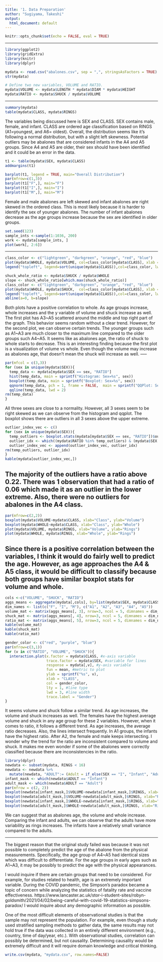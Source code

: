 ```yaml
---
title: '1. Data Preparation'
author: "Sugiyama, Takeshi"
output:
  html_document: default
---
```


```r
knitr::opts_chunk$set(echo = FALSE, eval = TRUE)

```

-----

```r
library(ggplot2)
library(gridExtra)
library(knitr)
library(dplyr)

mydata <- read.csv("abalones.csv", sep = ",", stringsAsFactors = TRUE)
str(mydata)

# Define two new variables, VOLUME and RATIO. 
mydata$VOLUME <- mydata$LENGTH * mydata$DIAM * mydata$HEIGHT
mydata$RATIO <- mydata$SHUCK / mydata$VOLUME

```

-----

```r
summary(mydata)
table(mydata$CLASS, mydata$RINGS)

```

The variables being discussed here is SEX and CLASS. SEX contains male, female, and infant. CLASS are ordered age classification based on RINGS (A1=youngest, and A6= oldest). Overall, the distribution seems like it's following a normal distribution, but with a slight left skewness.
Potential outliers may be abalones that are considered infants in the A4 and A5 groups. Since A4 and A5 are older, their sex should have been identified and it could be an error in the data.

```r
t1 <- table(mydata$SEX, mydata$CLASS)
addmargins(t1)

barplot(t1, legend = TRUE, main="Overall Distribution")
par(mfrow=c(1,3))
barplot(t1["F",], main="F")
barplot(t1["I",], main="I")
barplot(t1["M",], main="M")

```

Female and male abalones are left skewed and infant abalones are right skewed in the ordered class. This is most likely because it is harder to identify the sex of younger abalones. The number of infant abalones decrease as the age groups increase because the sex are identified in older groups. 

```r
set.seed(123)
sample_ints <-sample(1:1036, 200)
work <- mydata[sample_ints, ]
plot(work[, 2:6])

```

-----

```r
class_color <- c("lightgreen", "darkgreen", "orange", "red", "blue")
plot(mydata$WHOLE, mydata$VOLUME, col=class_color[mydata$CLASS], xlab = "Whole", ylab="Volume")
legend("topleft", legend=sort(unique(mydata$CLASS)),col=class_color, lwd=1, bty="o")
```


```r
shuck_whole_ratio <- mydata$SHUCK / mydata$WHOLE
slope <- shuck_whole_ratio[which.max(shuck_whole_ratio)]
class_color <- c("lightgreen", "darkgreen", "orange", "red", "blue")
plot(mydata$WHOLE, mydata$SHUCK,  col=class_color[mydata$CLASS], xlab = "Whole", ylab="Shuck")
legend("topleft", legend=sort(unique(mydata$CLASS)),col=class_color, lwd=1, bty="o")
abline(a=0, b=slope)

```

Both plots have a positive correlation to whole. As age groups increase, whole increases and the y variable of volume and shuck increase as well. 
The first plot has A3~A5 scattered around the middle and top right part of the graph. This behavior seems random without a clear trend.
However, for the second plot, we can observe certain trends. The younger groups such as A1~A3 are much closer to the maximum line compared to the older groups such A4~A5. It seems like as abalones age, the ratio of shuck to whole starts to decrease. This is an interesting finding because the first plot is a visualization of volume vs whole. Even though the volume may increase as abalones age, that doesn't mean the shuck will increase as well. 
-----

```r
par(mfcol = c(3,3))
for (sex in unique(mydata$SEX)){
  temp_data <- mydata[mydata$SEX == sex, "RATIO"]
  hist(temp_data, main = sprintf("Histogram: Sex=%s", sex))
  boxplot(temp_data, main = sprintf("Boxplot: Sex=%s", sex))
  qqnorm(temp_data, pch = 1, frame = FALSE,  main = sprintf("QQPlot: Sex=%s", sex))
  qqline(temp_data, lwd = 2)
rm(temp_data)
}
```

All three sexes are close to a normality. However, all 3 sexes seem to be right skewed as we can observe from the histogram and qqplot. The boxplot shows there are outliers in all 3 sexes above the upper extreme. 

```r
outlier_index_vec <- c()
for (sex in unique(mydata$SEX)){
  temp_outliers <- boxplot.stats(mydata[mydata$SEX == sex, "RATIO"])$out
  outlier_idx <- which((mydata$RATIO %in% temp_outliers) & (mydata$SEX == sex))
  outlier_index_vec <- append(outlier_index_vec, outlier_idx)
rm(temp_outliers, outlier_idx)
}
kable(mydata[outlier_index_vec,])
```

The majority of the outliers have a ratio above 0.22. There was 1 observation that had a ratio of 0.06 which made it as an outlier in the lower extreme. Also, there were no outliers for abalones in the A4 class. 
-----

```r
par(mfrow=c(2,2))
boxplot(mydata$VOLUME~mydata$CLASS, xlab="Class", ylab="Volume")
boxplot(mydata$WHOLE~mydata$CLASS, xlab="Class", ylab="Whole")
plot(mydata$VOLUME, mydata$RINGS, xlab="Volume", ylab="Rings")
plot(mydata$WHOLE, mydata$RINGS, xlab="Whole", ylab="Rings")
```

Since there is a positive correlation between the variables, I think it would do fairly well to predict the age. However, as age approaches the A4 & A5 class, it would be difficult to classify because both groups have similar boxplot stats for volume and whole.
-----

```r
cols <-c("VOLUME", "SHUCK", "RATIO")
aggs_means <- aggregate(mydata[,cols], by=list(mydata$SEX, mydata$CLASS), FUN=mean)
dim_names <- list(c("F", "I", "M"), c("A1", "A2", "A3", "A4", "A5"))
volume_mat <- matrix(aggs_means[, 3], nrow=3, ncol = 5, dimnames = dim_names)
shuck_mat <- matrix(aggs_means[, 4], nrow=3, ncol = 5, dimnames = dim_names)
ratio_mat <- matrix(aggs_means[, 5], nrow=3, ncol = 5, dimnames = dim_names)
kable(volume_mat)
kable(shuck_mat)
kable(ratio_mat)
```

```r
gender_color <- c("red", "purple", "blue")
par(mfrow=c(3,1))
for (v in c("RATIO", "VOLUME", "SHUCK")){
  interaction.plot(x.factor = mydata$CLASS, #x-axis variable
                   trace.factor = mydata$SEX, #variable for lines
                   response = mydata[,v], #y-axis variable
                   fun = mean, #metric to plot
                   ylab = sprintf("%s", v),
                   xlab = "CLASS",
                   col = gender_color,
                   lty = 1, #line type
                   lwd = 3, #line width
                   trace.label = "Gender")
}

```

It seems volume and shuck follow a similar trend. As age increases, the volume and shuck increases as well. The females have the highest average volume and shuck in any age group for these 2 variables. 
However, when it comes to ratio, it follows a different trend. As age increases, the average ratio decreases. Also, the lines intersect frequently. In A1 groups, the infants have the highest ratio. After A2, the female and male keeps intersecting. 
I wonder why the trend for the ratio are inconsistent compared to volume and shuck. It makes me even wonder if some of the abalones were correctly classified because there are inconsistencies in the ratio. 

```r
library(dplyr)
newdata <- subset(mydata, RINGS < 16)
newdata <- newdata %>% 
  mutate(newdata, "ADULT":= (Adult = if_else(SEX == "I", "Infant", "Adult")))
infant_mask <- which(newdata$ADULT == "Infant")
adult_mask <- which(newdata$ADULT == "Adult")
par(mfrow = c(2, 2))
boxplot(newdata[infant_mask,]$VOLUME~newdata[infant_mask,]$RINGS, xlab="Rings (Infant)", ylab="Volume", ylim = c(0, 1100))
boxplot(newdata[adult_mask,]$VOLUME~newdata[adult_mask,]$RINGS, xlab="Rings (Adult)", ylab="Volume", ylim = c(0, 1100))
boxplot(newdata[infant_mask,]$WHOLE~newdata[infant_mask,]$RINGS, xlab="Rings (Infant)", ylab="WHOLE", ylim = c(0, 400))
boxplot(newdata[adult_mask,]$WHOLE~newdata[adult_mask,]$RINGS, xlab="Rings (Adult)", ylab="WHOLE", ylim = c(0, 400))
```

We can suggest that as abalones age, the volume and whole increase. Comparing the infant and adults, we can observe that the adults have more variability as rings increases. The infants have a relatively small variance compared to the adults. 

-----

The biggest reason that the original study failed was because it was not possible to completely predict the age of the abalone from the physical measurements. Specifically, the age group of A4~A5 had identical sizes which was difficult to differentiate. For the age groups in early ages such as A1~A3, it may be possibly to predict the age with the physical appearances. 

I would inquire if there are certain groups that need to be considered. For example, for studies related to health, age is an extremely important variable. During the COVID pandemic, the Simpson's paradox became a topic of concern while analyzing the statistics of fatality rate and vaccine effectiveness.  https://www.lancaster.ac.uk/stor-i-student-sites/robyn-goldsmith/2021/04/02/being-careful-with-covid-19-statistics-simpsons-paradox/ 
I would inquire about any demographic information as possible. 

One of the most difficult elements of observational studies is that the sample may not represent the population. For example, even though a study used stratified sampling methods to gather data, the same results may not hold true if the data was collected in an entirely different environment (e.g., country, time of day/year, etc.). With observational studies, correlation can possibly be determined, but not causality. Determining causality would be extremely difficult and it will require domain knowledge and critical thinking. 

```r
write.csv(mydata, "mydata.csv", row.names=FALSE)
```